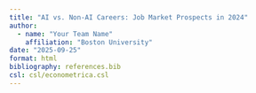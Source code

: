 ```yaml
---
title: "AI vs. Non-AI Careers: Job Market Prospects in 2024"
author: 
  - name: "Your Team Name"
    affiliation: "Boston University"
date: "2025-09-25"
format: html
bibliography: references.bib
csl: csl/econometrica.csl
---
```

